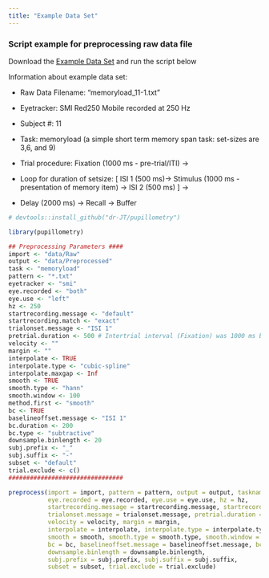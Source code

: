 ```yaml
---
title: "Example Data Set"
---
```


### Script example for preprocessing raw data file

Download the [Example Data Set]() and run the script below

Information about example data set:

* Raw Data Filename: "memoryload_11-1.txt"

* Eyetracker: SMI Red250 Mobile recorded at 250 Hz

* Subject #: 11

* Task: memoryload (a simple short term memory span task: set-sizes are 3,6, and 9)

* Trial procedure: Fixation (1000 ms - pre-trial/ITI) ->
* Loop for duration of setsize: [ ISI 1 (500 ms)-> Stimulus (1000 ms - presentation of memory item) -> ISI 2 (500 ms) ] ->
* Delay (2000 ms) -> Recall -> Buffer

```r
# devtools::install_github("dr-JT/pupillometry")

library(pupillometry)

## Preprocessing Parameters ####
import <- "data/Raw"
output <- "data/Preprocessed"
task <- "memoryload"
pattern <- "*.txt"
eyetracker <- "smi"
eye.recorded <- "both"
eye.use <- "left"
hz <- 250
startrecording.message <- "default"
startrecording.match <- "exact"
trialonset.message <- "ISI 1"
pretrial.duration <- 500 # Intertrial interval (Fixation) was 1000 ms but setting the last 500 ms as pre-trial
velocity <- ""
margin <- ""
interpolate <- TRUE
interpolate.type <- "cubic-spline"
interpolate.maxgap <- Inf
smooth <- TRUE
smooth.type <- "hann"
smooth.window <- 100
method.first <- "smooth"
bc <- TRUE
baselineoffset.message <- "ISI 1"
bc.duration <- 200
bc.type <- "subtractive"
downsample.binlength <- 20
subj.prefix <- "_"
subj.suffix <- "-"
subset <- "default"
trial.exclude <- c()
################################

preprocess(import = import, pattern = pattern, output = output, taskname = task, eyetracker = eyetracker,
           eye.recorded = eye.recorded, eye.use = eye.use, hz = hz,
           startrecording.message = startrecording.message, startrecording.match = startrecording.match,
           trialonset.message = trialonset.message, pretrial.duration = pretrial.duration,
           velocity = velocity, margin = margin,
           interpolate = interpolate, interpolate.type = interpolate.type, interpolate.maxgap = interpolate.maxgap,
           smooth = smooth, smooth.type = smooth.type, smooth.window = smooth.window, method.first = method.first,
           bc = bc, baselineoffset.message = baselineoffset.message, bc.duration = bc.duration, bc.type = bc.type,
           downsample.binlength = downsample.binlength,
           subj.prefix = subj.prefix, subj.suffix = subj.suffix,
           subset = subset, trial.exclude = trial.exclude)

```

